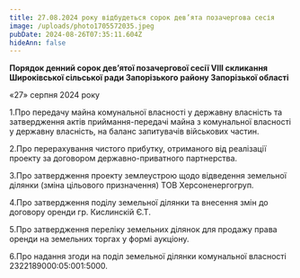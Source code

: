 ```yaml
---
title: 27.08.2024 року відбудеться сорок дев’ята позачергова сесія
image: /uploads/photo1705572035.jpeg
pubDate: 2024-08-26T07:35:11.604Z
hideAnn: false
---
```


**Порядок денний сорок дев’ятої позачергової сесії VIII скликання Широківської сільської ради Запорізького району Запорізької області**

«27» серпня 2024 року

1.Про передачу майна комунальної власності у державну власність та затвердження актів приймання-передачі майна з комунальної власності у державну власність, на баланс запитувачів військових частин.

2.Про перерахування чистого прибутку, отриманого від реалізації проекту за договором державно-приватного партнерства.

3.Про затвердження проекту землеустрою щодо відведення земельної ділянки (зміна цільового призначення) ТОВ Херсоненергогруп.

4.Про затвердження поділу земельної ділянки та внесення змін до договору оренди гр. Кислинскій Є.Т.

5.Про затвердження переліку земельних ділянок для продажу права оренди на земельних торгах у формі аукціону.

6.Про надання згоди на поділ земельної ділянки комунальної власності 2322189000:05:001:5000.
